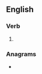 ==English==

===Verb===
{{head|en|verb form}}

# {{present participle of|dupe|lang=en|nocat=1}}

===Anagrams===
* {{anagrams|en|a=dginpu|ding up}}